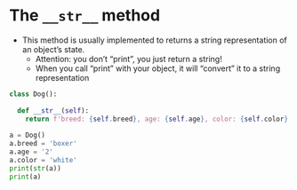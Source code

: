 # The `__str__` method

- This method is usually implemented to returns a string representation of an object’s state.
  - Attention: you don't "print", you just return a string!
  - When you call "print" with your object, it will "convert" it to a string representation

```python
class Dog():
  
  def __str__(self):
    return f'breed: {self.breed}, age: {self.age}, color: {self.color}'
  
a = Dog()
a.breed = 'boxer'
a.age = '2'
a.color = 'white'
print(str(a))
print(a)
```
